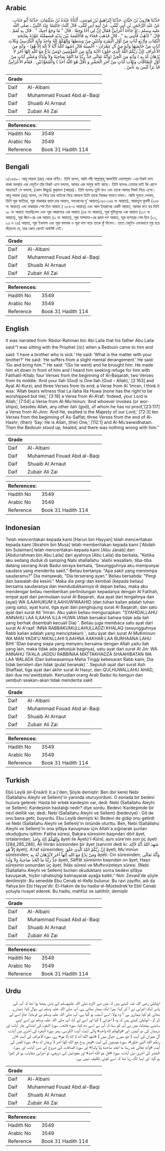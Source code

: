 ## Arabic


<div dir="rtl" lang="ar" style={{fontSize:'larger',backgroundColor:'#f8f9fa',padding:20}}>
حَدَّثَنَا هَارُونُ بْنُ حَيَّانَ، حَدَّثَنَا إِبْرَاهِيمُ بْنُ مُوسَى، أَنْبَأَنَا عَبْدَةُ بْنُ سُلَيْمَانَ، حَدَّثَنَا أَبُو جَنَابٍ، عَنْ عَبْدِ الرَّحْمَنِ بْنِ أَبِي لَيْلَى، عَنْ أَبِيهِ أَبِي لَيْلَى، قَالَ كُنْتُ جَالِسًا عِنْدَ النَّبِيِّ ـ صلى الله عليه وسلم ـ إِذْ جَاءَهُ أَعْرَابِيٌّ فَقَالَ إِنَّ لِي أَخًا وَجِعًا ‏.‏ قَالَ ‏"‏ مَا وَجَعُ أَخِيكَ ‏"‏ ‏.‏ قَالَ بِهِ لَمَمٌ ‏.‏ قَالَ ‏"‏ اذْهَبْ فَأْتِنِي بِهِ ‏"‏ ‏.‏ قَالَ فَذَهَبَ فَجَاءَ بِهِ فَأَجْلَسَهُ بَيْنَ يَدَيْهِ فَسَمِعْتُهُ عَوَّذَهُ بِفَاتِحَةِ الْكِتَابِ وَأَرْبَعِ آيَاتٍ مِنْ أَوَّلِ الْبَقَرَةِ وَآيَتَيْنِ مِنْ وَسَطِهَا وَإِلَهُكُمْ إِلَهٌ وَاحِدٌ وَآيَةِ الْكُرْسِيِّ وَثَلاَثِ آيَاتٍ مِنْ خَاتِمَتِهَا وَآيَةٍ مِنْ آلِ عِمْرَانَ - أَحْسِبُهُ قَالَ ‏(شَهِدَ اللَّهُ أَنَّهُ لاَ إِلَهَ إِلاَّ هُوَ)‏ - وَآيَةٍ مِنَ الأَعْرَافِ ‏(إِنَّ رَبَّكُمُ اللَّهُ الَّذِي خَلَقَ)‏ الآيَةَ وَآيَةٍ مِنَ الْمُؤْمِنِينَ ‏(وَمَنْ يَدْعُ مَعَ اللَّهِ إِلهًا آخَرَ لاَ بُرْهَانَ لَهُ بِهِ )‏ وَآيَةٍ مِنَ الْجِنِّ ‏(وَأَنَّهُ تَعَالَى جَدُّ رِبِّنَا مَا اتَّخَذَ صَاحِبَةً وَلاَ وَلَدًا)‏ وَعَشْرِ آيَاتٍ مِنْ أَوَّلِ الصَّافَّاتِ وَثَلاَثِ آيَاتٍ مِنْ آخِرِ الْحَشْرِ وَ ‏(قُلْ هُوَ اللَّهُ أَحَدٌ )‏ وَالْمُعَوِّذَتَيْنِ ‏.‏ فَقَامَ الأَعْرَابِيُّ قَدْ بَرَأَ لَيْسَ بِهِ بَأْسٌ ‏.‏
</div>
<div style={{backgroundColor:'#f8f9fa',padding:20, marginBottom: 10}}><table> <thead> <tr> <th>Grade</th> <th></th> </tr> </thead> <tbody> <tr><td>Daif</td><td>Al-Albani</td></tr><tr><td>Daif</td><td>Muhammad Fouad Abd al-Baqi</td></tr><tr><td>Daif</td><td>Shuaib Al Arnaut</td></tr><tr><td>Daif</td><td>Zubair Ali Zai</td></tr></tbody></table><table> <thead> <tr> <th>References:</th> <th></th> </tr> </thead> <tbody><tr><td>Hadith No</td><td>3549</td></tr><tr><td>Arabic No</td><td>3549</td></tr><tr><td>Reference</td><td>Book 31 Hadith 114</td></tr></tbody></table></div>

## Bengali


<div dir="ltr" lang="bn" style={{fontSize:'larger',backgroundColor:'#f8f9fa',padding:20}}>
৩/৩৫৪৯। আবূ লায়লা (রাঃ) থেকে বর্ণিত। তিনি বলেন, আমি নবী সাল্লাল্লাহু আলাইহি ওয়াসাল্লাম -এর নিকট বসে থাকা অবস্থায় এক বেদুইন তাঁর নিকট এসে বললো, আমার এক অসুস্থ ভাই আছে। তিনি বলেনঃ তোমার ভাই কি রোগে আক্রান্ত? সে বললো, (কোন কিছুর) কুপ্রভাব (আছর)। তিনি বলেনঃ তুমি যাও এবং তাকে আমার নিকট নিয়ে এসো। আবূ লায়লা (রাঃ) বলেন, সে গিয়ে তার ভাইকে নিয়ে আসলে তিনি তাকে নিজের সামনে বসান। আমি শুনতে পেলাম, তিনি সূরা ফাতিহা, সূরা বাকারার প্রথম চার আয়াত, মধ্যখানের দু’ আয়াত(১৬৩-১৬৪ নং আয়াত), আয়াতুল কুরসী (২৫৫ নং আয়াত) এবং বাকারার শেষ তিন আয়াত ( ২৮৪-৬ আয়াত) এবং আল ইমরানের একটি আয়াত, আমার মনে হয় তিনি ১৮ নং আয়াত পড়েছিলেন এবং সূরা আরাফের এক আয়াত (৫৪ নং আয়াত), সূরা মুমিনূনের এক আয়াত (১১৭ নং আয়াত), সূরা জিন-এর এক আয়াত (৩ নং আয়াত), সূরা সাফ্ফাত-এর প্রথম দশ আয়াত, সূরা হাশরের শেষ তিন (২২, ২৩ ও ২৪) আয়াত, সূরা ইখলাস এবং সূরা ফালাক ও সূরা নাস পড়ে তাকে ফুঁ দিলেন। তাতে বেদুইন এমনভাবে সুস্থ হয়ে দাঁড়ালো যে, তার কোন রোগই অবশিষ্ট নেই।
</div>
<div style={{backgroundColor:'#f8f9fa',padding:20, marginBottom: 10}}><table> <thead> <tr> <th>Grade</th> <th></th> </tr> </thead> <tbody> <tr><td>Daif</td><td>Al-Albani</td></tr><tr><td>Daif</td><td>Muhammad Fouad Abd al-Baqi</td></tr><tr><td>Daif</td><td>Shuaib Al Arnaut</td></tr><tr><td>Daif</td><td>Zubair Ali Zai</td></tr></tbody></table><table> <thead> <tr> <th>References:</th> <th></th> </tr> </thead> <tbody><tr><td>Hadith No</td><td>3549</td></tr><tr><td>Arabic No</td><td>3549</td></tr><tr><td>Reference</td><td>Book 31 Hadith 114</td></tr></tbody></table></div>

## English


<div dir="ltr" lang="en" style={{fontSize:'larger',backgroundColor:'#f8f9fa',padding:20}}>
It was narrated from ‘Abdur-Rahman bin Abi Laila that his father Abu Laila said:“I was sitting with the Prophet (ﷺ) when a Bedouin came to him and said: ‘I have a brother who is sick.’ He said: ‘What is the matter with your brother?’ He said: ‘He suffers from a slight mental derangement.’ He said: ‘Go and bring him.’” He said: “(So he went) and he brought him. He made him sit down in front of him and I heard him seeking refuge for him with Fatihatil-Kitab; four Verses from the beginning of Al-Baqarah, two Verses from its middle: ‘And your Ilah (God) is One Ilah (God – Allah),’ [2:163] and Ayat Al-Kursi; and three Verses from its end; a Verse from Al ‘Imran, I think it was: ‘Allah bears witness that La ilaha illa Huwa (none has the right to be worshipped but He),’ [3:18] a Verse from Al-A’raf: ‘Indeed, your Lord is Allah,’ [7:54] a Verse from Al-Mu’minun: ‘And whoever invokes (or worships), besides Allah, any other ilah (god), of whom he has no proof,’[23:117] a Verse from Al-Jinn: ‘And He, exalted is the Majesty of our Lord,’ [72:3] ten Verses from the beginning of As-Saffat; three Verses from the end of Al-Hashr; (then) ‘Say: He is Allah, (the) One,’ [112:1] and Al-Mu’awwidhatain. Then the Bedouin stood up, healed, and there was nothing wrong with him.”
</div>
<div style={{backgroundColor:'#f8f9fa',padding:20, marginBottom: 10}}><table> <thead> <tr> <th>Grade</th> <th></th> </tr> </thead> <tbody> <tr><td>Daif</td><td>Al-Albani</td></tr><tr><td>Daif</td><td>Muhammad Fouad Abd al-Baqi</td></tr><tr><td>Daif</td><td>Shuaib Al Arnaut</td></tr><tr><td>Daif</td><td>Zubair Ali Zai</td></tr></tbody></table><table> <thead> <tr> <th>References:</th> <th></th> </tr> </thead> <tbody><tr><td>Hadith No</td><td>3549</td></tr><tr><td>Arabic No</td><td>3549</td></tr><tr><td>Reference</td><td>Book 31 Hadith 114</td></tr></tbody></table></div>

## Indonesian


<div dir="ltr" lang="id" style={{fontSize:'larger',backgroundColor:'#f8f9fa',padding:20}}>
Telah menceritakan kepada kami [Harun bin Hayyan] telah menceritakan kepada kami [Ibrahim bin Musa] telah memberitakan kepada kami ['Abdah bin Sulaiman] telah menceritakan kepada kami [Abu Janab] dari [Abdurrahman bin Abu Laila] dari ayahnya [Abu Laila] dia berkata, "Ketika aku sedang duduk di samping Nabi shallallahu 'alaihi wasallam, tiba-tiba datang seorang Arab Badui seraya berkata, 'Sesungguhnya aku mempunyai saudara yang menderita sakit." Beliau bertanya: "Apa sakit yang meninmpa saudaramu?" Dia menjawab, "Dia terserang ayan." Beliau bersabda: "Pergi dan bawalah dia kesini." Maka dia pergi dan kembali (kepada beliau) bersama saudaranya dan mendudukkannya di depan beliau, maka aku mendengar beliau memberikan perlindungan kepadanya dengan Al Fatihah, empat ayat dari permulaan surat Al Baqarah, dua ayat dari tengahnya dan (ayat) WA ILAAHUKUM ILAAHUWWAAHID (dan tuhan kalian adalah tuhan yang satu), ayat kursi, tiga ayat dari penghujung surat Al Baqarah, dan satu ayat dari surat Ali 'Imran. Aku yakin beliau mengucapkan: "SYAHIDALLAHU ANNAHU LAA ILAAHA ILLA HUWA (Allah bersaksi bahwa tidak ada ilah yang berhak disembah kecuali Dia) '. Beliau juga membaca satu ayat dari surat Al A'raaf: INNA RABBAKUMULLAHULLADZI KHALAQ (sesungguhnya Rabb kalian adalah yang menciptakan) ', satu ayat dari surat Al MuKminun: WA MAN YADA'U MA'ALLAHI ILAAHNA AAKHAR LAA BURHAANA LAHU BIHI '(Dan barang siapa yang menyeru bersama dengan Allah yaitu ilah yang lain, maka tidak ada petunjuk baginya), satu ayat dari surat Al Jin: WA ANNAHU TA'ALA JADDU RABBINAA MATTAKHADZA SHAAHIBATAN WA LAA WALADA (Dan bahwasannya Maha Tinggi kebesaran Rabb kami, Dia tidak beristeri dan tidak (pula) beranak) '. Sepuluh ayat dari surat Ash Shaffaat, tiga ayat dari akhir surat Al Hasyr, dan QULHUWALLAHU AHAD, dan dua mu'awidzatain. Kemudian orang Arab Badui itu bangun dan sembuh seakan-akan tidak menderita sakit
</div>
<div style={{backgroundColor:'#f8f9fa',padding:20, marginBottom: 10}}><table> <thead> <tr> <th>Grade</th> <th></th> </tr> </thead> <tbody> <tr><td>Daif</td><td>Al-Albani</td></tr><tr><td>Daif</td><td>Muhammad Fouad Abd al-Baqi</td></tr><tr><td>Daif</td><td>Shuaib Al Arnaut</td></tr><tr><td>Daif</td><td>Zubair Ali Zai</td></tr></tbody></table><table> <thead> <tr> <th>References:</th> <th></th> </tr> </thead> <tbody><tr><td>Hadith No</td><td>3549</td></tr><tr><td>Arabic No</td><td>3549</td></tr><tr><td>Reference</td><td>Book 31 Hadith 114</td></tr></tbody></table></div>

## Turkish


<div dir="ltr" lang="tr" style={{fontSize:'larger',backgroundColor:'#f8f9fa',padding:20}}>
Ebû Leylâ (el-Ensârî) (r.a.)'den; Şöyle demiştir: Ben (bir kere) Nebi (Sallallahu Aleyhi ve Sellem)'in yanında oturuyordum. O esnada bir bedevi huzura gelerek: Hasta bir erkek kardeşim var, dedi. Nebi (Sallallahu Aleyhi ve Sellem): Kardeşinin hastalığı nedir? diye sordu. Bedevi: Kardeşimde bir nevî delilik var, dedi. Nebi (Sallallahu Aleyhi ve Sellem) (bedeviye) : Git de onu bana getir, buyurdu. Ebu Leylâ demiştir ki: Bedevi de gidip onu getirdi ve Nebi (Sallallahu Aleyhi ve Sellem)'in önünde oturttu. Ben, Nebi (Sallallahu Aleyhi ve Sellem)'in ona şifâya kavuşması için Allah'a sığınarak şunları okuduğunu işittim: Fatiha sûresi, Bakara sûresinin başından dört âyet, ortalarından; وَإِلهُكُمْ إِلهٌ وَاحِدٌ âyeti ile Âyetü'l-Kürsî, aynı sûre'nin son üç âyeti (284,285,286), Âli İmrân sûresinden bir âyet (sanırım dedi ki: شَهِدَ اللهُ أَنَّهُ لاَإِلهَ إِلاَّ هُو âyeti), A'raf sûresinden; إِنَّ رَبَّكُمُ اللهُ الَّذِي خَلَقَ âyeti, Mu'minun sûresinden; وَمَنْ يَدْعُ مَعَ اللهِ إلهاً آخَرَ لاَبُرْهَانَ لَهُ بِهِ âyeti. Cin sûresinden; وَأَنَّهُ تَعَالَى جَدُّ رَبِّنَا مَا اتَّخَذَ صَاحِبَةً وَلاَ وَلَدا âyeti, Sâffât sûresinin başından on âyet, Haşır sûresinin sonundan üç âyet, İhlâs sûresi ve Muftvvizeteyn sûresi. (Nebi (Sallallahu Aleyhi ve Sellem) bunları okuduktan) sonra bedevi şifâya kavuşarak, hiçbir rahatsızlığı kalmayarak ayağa kalktı." Not: Zevaid'de şöyle denilmiştir: Bu senedde Ebu Cenab el-Kelbi bulunur. Bu ravi zayıftır, adı da Yahya bin Ebi Hayye'dir. El-Hakim de bu hadisi el-Müstedrek'te Ebti Cenab yoluyla rivayet ederek: Bu hadis, mahfüz ve sahihtir, demiştir
</div>
<div style={{backgroundColor:'#f8f9fa',padding:20, marginBottom: 10}}><table> <thead> <tr> <th>Grade</th> <th></th> </tr> </thead> <tbody> <tr><td>Daif</td><td>Al-Albani</td></tr><tr><td>Daif</td><td>Muhammad Fouad Abd al-Baqi</td></tr><tr><td>Daif</td><td>Shuaib Al Arnaut</td></tr><tr><td>Daif</td><td>Zubair Ali Zai</td></tr></tbody></table><table> <thead> <tr> <th>References:</th> <th></th> </tr> </thead> <tbody><tr><td>Hadith No</td><td>3549</td></tr><tr><td>Arabic No</td><td>3549</td></tr><tr><td>Reference</td><td>Book 31 Hadith 114</td></tr></tbody></table></div>

## Urdu


<div dir="rtl" lang="ur" style={{fontSize:'larger',backgroundColor:'#f8f9fa',padding:20}}>
ابولیلیٰ رضی اللہ عنہ کہتے ہیں کہ میں نبی اکرم صلی اللہ علیہوسلم کے پاس بیٹھا ہوا تھا کہ آپ کے پاس ایک اعرابی نے آ کر کہا: میرا ایک بیمار بھائی ہے، آپ صلی اللہ علیہ وسلم نے سوال کیا: تمہارے بھائی کو کیا بیماری ہے ؟ وہ بولا: اسے آسیب ہو گیا ہے، آپ صلی اللہ علیہ وسلم نے فرمایا: جاؤ اسے لے کر آؤ ، ابولیلیٰ کہتے ہیں کہ وہ ( اعرابی ) گیا اور اسے لے آیا، آپ صلی اللہ علیہ وسلم نے اسے اپنے سامنے بیٹھایا، میں نے آپ کو سنا کہ آپ نے اسے دم کیا، سورۃ فاتحہ، سورۃ البقرہ کی ابتدائی چار آیات اور درمیان کی دو آیتیں، اور «وإلهكم إله واحد» والی آیت، آیت الکرسی، پھر سورۃ البقرہ کی آخری تین آیات، آل عمران کی آیت ( جو میرے خیال میں ) «شهد الله أنه لا إله إلا هو» ہے، سورۃ الاعراف کی آیت «إن ربكم الله الذي خلق»، سورۃ مومنون کی آیت «ومن يدع مع الله إلها آخر لا برهان له به»، سورۃ الجن کی آیت «وأنه تعالى جد ربنا ما اتخذ صاحبة ولا ولدا» اور سورۃ الصافات کے شروع کی دس آیات، اور سورۃ الحشر کی آخری تین آیات، سورۃ «قل هو الله أحد» اور معوذتین کے ذریعے، تو اعرابی شفایاب ہو کر کھڑا ہو گیا، اور ایسا لگ رہا تھا کہ اسے کوئی تکلیف نہیں ہے۔
</div>
<div style={{backgroundColor:'#f8f9fa',padding:20, marginBottom: 10}}><table> <thead> <tr> <th>Grade</th> <th></th> </tr> </thead> <tbody> <tr><td>Daif</td><td>Al-Albani</td></tr><tr><td>Daif</td><td>Muhammad Fouad Abd al-Baqi</td></tr><tr><td>Daif</td><td>Shuaib Al Arnaut</td></tr><tr><td>Daif</td><td>Zubair Ali Zai</td></tr></tbody></table><table> <thead> <tr> <th>References:</th> <th></th> </tr> </thead> <tbody><tr><td>Hadith No</td><td>3549</td></tr><tr><td>Arabic No</td><td>3549</td></tr><tr><td>Reference</td><td>Book 31 Hadith 114</td></tr></tbody></table></div>